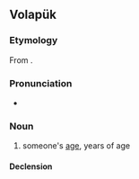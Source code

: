 ==Volapük==

===Etymology===
From {{suffix|vo|bäld|ot}}.

===Pronunciation===
* {{IPA|lang=vo|/bɛlˈdot/}}

===Noun===
{{vo-noun}}

# someone's [[age]], years of age

====Declension====
{{vo-decl-noun}}